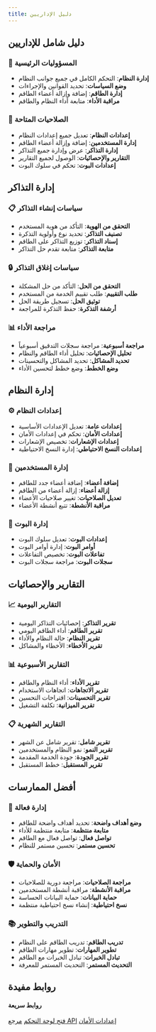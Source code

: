 ```yaml
---
title: دليل الإداريين
---
```


## دليل شامل للإداريين

### 🎯 المسؤوليات الرئيسية
- **إدارة النظام**: التحكم الكامل في جميع جوانب النظام
- **وضع السياسات**: تحديد القوانين والإجراءات
- **إدارة الطاقم**: إضافة وإزالة أعضاء الطاقم
- **مراقبة الأداء**: متابعة أداء النظام والطاقم

### 🔧 الصلاحيات المتاحة
- **إعدادات النظام**: تعديل جميع إعدادات النظام
- **إدارة المستخدمين**: إضافة وإزالة أعضاء الطاقم
- **إدارة التذاكر**: عرض وإدارة جميع التذاكر
- **التقارير والإحصائيات**: الوصول لجميع التقارير
- **إعدادات البوت**: تحكم في سلوك البوت

## إدارة التذاكر

### 📋 سياسات إنشاء التذاكر
- **التحقق من الهوية**: التأكد من هوية المستخدم
- **تصنيف التذاكر**: تحديد نوع وأولوية التذكرة
- **إسناد التذاكر**: توزيع التذاكر على الطاقم
- **متابعة التذاكر**: متابعة تقدم حل التذاكر

### 🔒 سياسات إغلاق التذاكر
- **التحقق من الحل**: التأكد من حل المشكلة
- **طلب التقييم**: طلب تقييم الخدمة من المستخدم
- **توثيق الحل**: تسجيل طريقة الحل
- **أرشفة التذكرة**: حفظ التذكرة للمراجعة

### 📊 مراجعة الأداء
- **مراجعة أسبوعية**: مراجعة سجلات التدقيق أسبوعياً
- **تحليل الإحصائيات**: تحليل أداء الطاقم والنظام
- **تحديد المشاكل**: تحديد المشاكل والتحسينات
- **وضع الخطط**: وضع خطط لتحسين الأداء

## إدارة النظام

### ⚙️ إعدادات النظام
- **إعدادات عامة**: تعديل الإعدادات الأساسية
- **إعدادات الأمان**: تحكم في إعدادات الأمان
- **إعدادات الإشعارات**: تخصيص الإشعارات
- **إعدادات النسخ الاحتياطي**: إدارة النسخ الاحتياطية

### 👥 إدارة المستخدمين
- **إضافة أعضاء**: إضافة أعضاء جدد للطاقم
- **إزالة أعضاء**: إزالة أعضاء من الطاقم
- **تعديل الصلاحيات**: تغيير صلاحيات الأعضاء
- **مراقبة الأنشطة**: تتبع أنشطة الأعضاء

### 🤖 إدارة البوت
- **إعدادات البوت**: تعديل سلوك البوت
- **أوامر البوت**: إدارة أوامر البوت
- **تفاعلات البوت**: تخصيص التفاعلات
- **سجلات البوت**: مراجعة سجلات البوت

## التقارير والإحصائيات

### 📈 التقارير اليومية
- **تقرير التذاكر**: إحصائيات التذاكر اليومية
- **تقرير الطاقم**: أداء الطاقم اليومي
- **تقرير النظام**: حالة النظام والأداء
- **تقرير الأخطاء**: الأخطاء والمشاكل

### 📊 التقارير الأسبوعية
- **تقرير الأداء**: أداء النظام والطاقم
- **تقرير الاتجاهات**: اتجاهات الاستخدام
- **تقرير التحسينات**: اقتراحات التحسين
- **تقرير الميزانية**: تكلفة التشغيل

### 📋 التقارير الشهرية
- **تقرير شامل**: تقرير شامل عن الشهر
- **تقرير النمو**: نمو النظام والمستخدمين
- **تقرير الجودة**: جودة الخدمة المقدمة
- **تقرير المستقبل**: خطط المستقبل

## أفضل الممارسات

### 🎯 إدارة فعالة
- **وضع أهداف واضحة**: تحديد أهداف واضحة للطاقم
- **متابعة منتظمة**: متابعة منتظمة للأداء
- **تواصل فعال**: تواصل فعال مع الطاقم
- **تحسين مستمر**: تحسين مستمر للنظام

### 🛡️ الأمان والحماية
- **مراجعة الصلاحيات**: مراجعة دورية للصلاحيات
- **مراقبة الأنشطة**: مراقبة أنشطة المستخدمين
- **حماية البيانات**: حماية البيانات الحساسة
- **نسخ احتياطية**: إنشاء نسخ احتياطية منتظمة

### 📚 التدريب والتطوير
- **تدريب الطاقم**: تدريب الطاقم على النظام
- **تطوير المهارات**: تطوير مهارات الطاقم
- **تبادل الخبرات**: تبادل الخبرات مع الطاقم
- **التحديث المستمر**: التحديث المستمر للمعرفة

## روابط مفيدة

<div class="card">
  <h4>روابط سريعة</h4>
  <p>
    <a class="btn primary" href="https://ksa1980.lol/dashboard">فتح لوحة التحكم</a>
    <a class="btn ghost" href="/api/overview">مرجع API</a>
    <a class="btn ghost" href="/advanced/security">إعدادات الأمان</a>
  </p>
</div>
